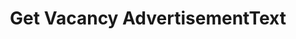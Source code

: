 ---
title: "Get Vacancy AdvertisementText"
openapi: "GET /{recruiting_customer_id}/vacancies/AdvertisementText/Roti-1"
sidebarTitle: "Get Vacancy AdvertisementText"
---